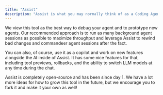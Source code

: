 ```yaml
---
title: "Assist"
description: "Assist is what you may normally think of as a Coding Agent. It works similarly to Claude Code or OpenAI's Codex, but it operates in the browser."
---
```


We view this tool as the best way to debug your agent and to prototype new agents. Our recommended approach is to run as many background agent sessions as possible to maximize throughput and leverage Assist to rewind bad changes and commandeer agent sessions after the fact.

You can also, of course, use it as a copilot and work on new features alongside the AI inside of Assist. It has some nice features for that, including tool previews, rollbacks, and the ability to switch LLM models at any time during the chat.

Assist is completely open-source and has been since day 1. We have a lot more ideas for how to grow this tool in the future, but we encourage you to fork it and make it your own as well\!
